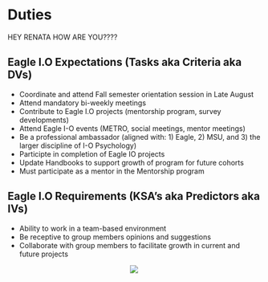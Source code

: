 # Duties {#duties}


HEY RENATA HOW ARE YOU????


## Eagle I.O Expectations (Tasks aka Criteria aka DVs)
+ Coordinate and attend Fall semester orientation session in Late August
+ Attend mandatory bi-weekly meetings 
+ Contribute to Eagle I.O projects (mentorship program, survey developments)
+ Attend Eagle I-O events (METRO, social meetings, mentor meetings) 
+ Be a professional ambassador (aligned with: 1) Eagle, 2) MSU, and 3) the larger discipline of I-O Psychology)
+ Participte in completion of Eagle IO projects
+ Update Handbooks to support growth of program for future cohorts
+ Must participate as a mentor in the Mentorship program

## Eagle I.O Requirements (KSA’s aka Predictors aka IVs)
+ Ability to work in a team-based environment 
+ Be receptive to group members opinions and suggestions
+ Collaborate with group members to facilitate growth in current and future projects

<center>
![](images/IVDV.PNG)
</center> 

